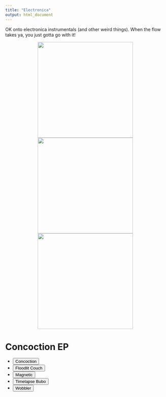 ```yaml
---
title: "Electronica"
output: html_document
---
```


OK onto electronica instrumentals (and other weird things). When the flow takes ya, you just gotta go with it!

<p align="center">
  <img src="./images/conteschlosscover.jpg" width = "300"/> <img src="./images/Ely.jpg" width="300"/> <img src="./images/keys1.jpg" width = "300"/>
</p>
  
<head>
<meta charset="UTF-8">
<title>Audio Player with a playlist | Able Player Demos</title>
<link rel="stylesheet" href="demos.css" type="text/css">

<!-- Dependencies -->
<script src="//ajax.googleapis.com/ajax/libs/jquery/3.5.0/jquery.min.js"></script>
<script src="//cdn.jsdelivr.net/npm/js-cookie@3.0.1/dist/js.cookie.min.js"></script>

<!-- Able Player CSS -->
<link rel="stylesheet" href="./build/ableplayer.min.css" type="text/css"/>

<!-- Able Player JavaScript -->
<script src="./build/ableplayer.js"></script>

</head>

<body>
		<!--<header>
		<div class="title">Able Player Demos</div>
	</header> 
	<nav>
		<ul>
			<li><a href="index.html">More demos</a></li>
			<li><a href="https://ableplayer.github.io/ableplayer">Able Player Home</a></li>
		</ul>
	</nav> -->
	<main>
		<h1>Concoction EP</h1>

		<!-- use the following markup for each media element -->
		<audio id="audio1" width="480" preload="auto" data-able-player data-skin="2020" loop>
			<!-- source elements are optional when there's a playlist. -->
			<!-- If ommitted, they will be constructed from the first playlist item -->
		</audio>

		<!-- use the following markup for each playlist -->
		<!-- an AblePlayer playlist is any <ul> with class="able-playlist" -->
		<!-- The value of data-player must match the id of the media element -->
		<!-- Add data-embedded to embed the playlist into the media player -->
		<!-- see documentation for additional details about markup -->
		<ul class="able-playlist" data-player="audio1" data-embedded>
			<li data-poster="./images/Feel Good-2.png">
				<span class="able-source"
					data-type="audio/wav"
					data-src="./media/concoction.wav"></span>
				<button>Concoction</button>
			</li>
			<li>
				<span class="able-source"
					data-type="audio/wav"
					data-src="./media/floodlitcouch.wav"></span>
				<button>Floodlit Couch</button>
			</li>
			<li>
				<span class="able-source"
					data-type="audio/wav"
					data-src="./media/magnetic.wav"></span>
				<button lang="fr">Magnetic</button>
			</li>
			<li>
				<span class="able-source"
					data-type="audio/wav"
					data-src="./media/timelapsebubo.wav"></span>
				<button>Timelapse Bubo</button>
			</li>
			<li>
				<span class="able-source"
					data-type="audio/wav"
					data-src="./media/wobbler.wav"></span>
				<button>Wobbler</button>
			</li>
		</ul>
	</main>
</body>



